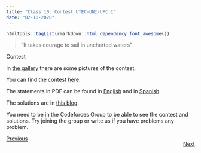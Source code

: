 ```yaml
---
title: "Class 10: Contest UTEC-UNI-UPC I"
date: "02-10-2020"
---
```


```r
htmltools::tagList(rmarkdown::html_dependency_font_awesome())
```

> "It takes courage to sail in uncharted waters"

<div class=topic>Contest</div>

In [the gallery](./gallery.html) there are some pictures of the contest.

You can find the contest [here](https://codeforces.com/group/qWRAoRrTOT/contest/268759).

The statements in PDF can be found in [English](./files/class-10/statements-English.pdf) and in
[Spanish](./files/class-10/statements-Spanish.pdf).

The solutions are in [this blog](https://codeforces.com/group/qWRAoRrTOT/blog/entry/5475).

You need to be in the Codeforces Group to be able to see the contest and
solutions. Try joining the group or write us if you have problems any problem.

<p style="float: none; clear: both;"></p>

<div style="float: right;" class="pt-3">
  <a class="continue-link" href="./class-11.html" 
     data-toggle="tooltip" title="Divide and Conquer I">
  Next
  </a>
</div>

<div class="pt-3">
  <a class="continue-link" href="./class-09.html"
     data-toggle="tooltip" title="Contest I">
  Previous
  </a>
</div>

<script>
  $('#all-summer').collapse('show');
  $('#all-classes').collapse('show');
  $('#class-10').addClass('active');
  const cur_class = document.getElementById('class-10');
  cur_class.scrollIntoView({
    behavior: 'smooth',
    block: 'center'
  });
</script>

